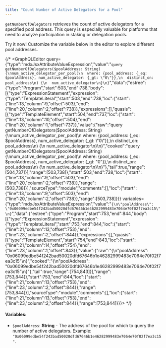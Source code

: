 ```yaml
---
title: "Count Number of Active Delegators for a Pool"
---
```









`getNumberOfDelegators` retrieves the count of active delegators for a specified pool address. This query is especially valuable for platforms that need to analyze participation in staking or delegation pools.

<Aside type="note">
  Try it now! Customize the variable below in the editor to explore different pool addresses.
</Aside>

{/* <GraphQLEditor query={"type":"mdxJsxAttributeValueExpression","value":"`query getNumberOfDelegators($poolAddress: String) {\nnum_active_delegator_per_pool(\n  where: {pool_address: {_eq: $poolAddress}, num_active_delegator: {_gt: \"0\"}},\n  distinct_on: pool_address\n) {\n  num_active_delegator\n}\n}`","data":{"estree":{"type":"Program","start":503,"end":738,"body":[{"type":"ExpressionStatement","expression":{"type":"TemplateLiteral","start":503,"end":738,"loc":{"start":{"line":13,"column":9,"offset":503},"end":{"line":20,"column":2,"offset":738}},"expressions":[],"quasis":[{"type":"TemplateElement","start":504,"end":737,"loc":{"start":{"line":13,"column":10,"offset":504},"end":{"line":20,"column":1,"offset":737}},"value":{"raw":"query getNumberOfDelegators($poolAddress: String) {\nnum_active_delegator_per_pool(\n  where: {pool_address: {_eq: $poolAddress}, num_active_delegator: {_gt: \"0\"}},\n  distinct_on: pool_address\n) {\n  num_active_delegator\n}\n}","cooked":"query getNumberOfDelegators($poolAddress: String) {\nnum_active_delegator_per_pool(\n  where: {pool_address: {_eq: $poolAddress}, num_active_delegator: {_gt: \"0\"}},\n  distinct_on: pool_address\n) {\n  num_active_delegator\n}\n}"},"tail":true,"range":[504,737]}],"range":[503,738]},"start":503,"end":738,"loc":{"start":{"line":13,"column":9,"offset":503},"end":{"line":20,"column":2,"offset":738}},"range":[503,738]}],"sourceType":"module","comments":[],"loc":{"start":{"line":13,"column":9,"offset":503},"end":{"line":20,"column":2,"offset":738}},"range":[503,738]}}} variables={"type":"mdxJsxAttributeValueExpression","value":"`{\n\"poolAddress\": \"0x06099edbe54f242bad50020dfd67646b1e46282999483e7064e70f02f7ea3c15\"\n}`","data":{"estree":{"type":"Program","start":753,"end":844,"body":[{"type":"ExpressionStatement","expression":{"type":"TemplateLiteral","start":753,"end":844,"loc":{"start":{"line":21,"column":13,"offset":753},"end":{"line":23,"column":2,"offset":844}},"expressions":[],"quasis":[{"type":"TemplateElement","start":754,"end":843,"loc":{"start":{"line":21,"column":14,"offset":754},"end":{"line":23,"column":1,"offset":843}},"value":{"raw":"{\n\"poolAddress\": \"0x06099edbe54f242bad50020dfd67646b1e46282999483e7064e70f02f7ea3c15\"\n}","cooked":"{\n\"poolAddress\": \"0x06099edbe54f242bad50020dfd67646b1e46282999483e7064e70f02f7ea3c15\"\n}"},"tail":true,"range":[754,843]}],"range":[753,844]},"start":753,"end":844,"loc":{"start":{"line":21,"column":13,"offset":753},"end":{"line":23,"column":2,"offset":844}},"range":[753,844]}],"sourceType":"module","comments":[],"loc":{"start":{"line":21,"column":13,"offset":753},"end":{"line":23,"column":2,"offset":844}},"range":[753,844]}}}></GraphQLEditor> */}

#### Variables:

- `$poolAddress`: **String** - The address of the pool for which to query the number of active delegators. Example: `"0x06099edbe54f242bad50020dfd67646b1e46282999483e7064e70f02f7ea3c15"`.
